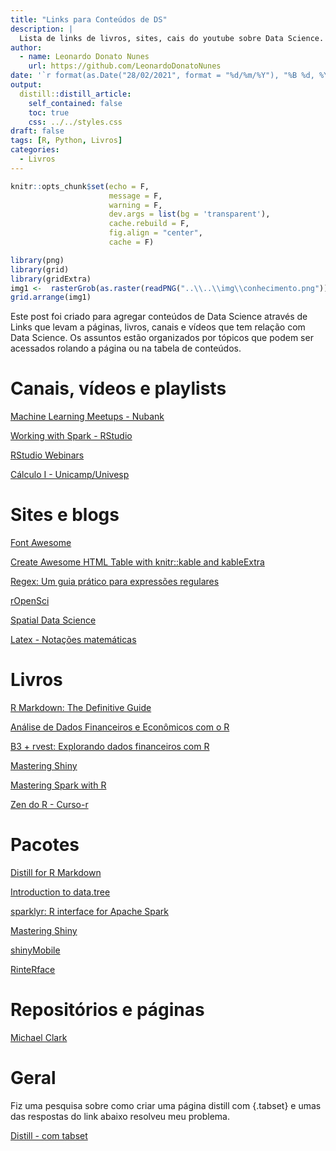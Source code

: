 ```yaml
---
title: "Links para Conteúdos de DS"
description: |
  Lista de links de livros, sites, cais do youtube sobre Data Science.
author:
  - name: Leonardo Donato Nunes
    url: https://github.com/LeonardoDonatoNunes
date: '`r format(as.Date("28/02/2021", format = "%d/%m/%Y"), "%B %d, %Y")`'
output:
  distill::distill_article:
    self_contained: false
    toc: true
    css: ../../styles.css
draft: false
tags: [R, Python, Livros]
categories:
  - Livros
---
```


```r
knitr::opts_chunk$set(echo = F,
                      message = F, 
                      warning = F, 
                      dev.args = list(bg = 'transparent'),
                      cache.rebuild = F,
                      fig.align = "center",
                      cache = F)
```

```r
library(png)
library(grid)
library(gridExtra)
img1 <-  rasterGrob(as.raster(readPNG("..\\..\\img\\conhecimento.png")), interpolate = FALSE)
grid.arrange(img1)
```

Este post foi criado para agregar conteúdos de Data Science através de Links que levam a páginas, livros, canais e vídeos que tem relação com Data Science. Os assuntos estão organizados por tópicos que podem ser acessados rolando a página ou na tabela de conteúdos.

# Canais, vídeos e playlists <i class="fab fa-youtube"></i>

[Machine Learning Meetups - Nubank](https://www.youtube.com/playlist?list=PLfqo9_UMdHhYi6edz_uCRVDZASyp4Nj2e)

[Working with Spark - RStudio](https://rstudio.com/collections/working-with-spark/)

[RStudio Webinars](https://rstudio.com/resources/webinars/)

[Cálculo I - Unicamp/Univesp](https://www.youtube.com/playlist?list=PL2D9B691A704C6F7B)

# Sites e blogs <i class="fas fa-sitemap"></i>

[Font Awesome](https://fontawesome.com/)

[Create Awesome HTML Table with knitr::kable and kableExtra](https://cran.r-project.org/web/packages/kableExtra/vignettes/awesome_table_in_html.html#Overview)

[Regex: Um guia prático para expressões regulares](https://medium.com/@alexandreservian/regex-um-guia-pratico-para-express%C3%B5es-regulares-1ac5fa4dd39f)

[rOpenSci](https://ropensci.org/)

[Spatial Data Science](https://www.rspatial.org/raster/index.html)

[Latex - Notações matemáticas](https://en.wikibooks.org/wiki/LaTeX/Mathematics)

# Livros <i class="fas fa-glasses"></i>

[R Markdown: The Definitive Guide](https://bookdown.org/yihui/rmarkdown/)

[Análise de Dados Financeiros e Econômicos com o R](https://www.msperlin.com/padfeR/index.html)

[B3 + rvest: Explorando dados financeiros com R](https://www.fulljoin.com.br/posts/2019-07-18-b3-rvest-explorando-dados-financeiros-com-r/)

[Mastering Shiny](https://mastering-shiny.org/index.html)



[Mastering Spark with R](https://therinspark.com/)

[Zen do R - Curso-r](https://curso-r.github.io/zen-do-r/)

# Pacotes <i class="fab fa-r-project"></i>

[Distill for R Markdown](https://rstudio.github.io/distill/)

[Introduction to data.tree](https://cran.r-project.org/web/packages/data.tree/vignettes/data.tree.html)

[sparklyr: R interface for Apache Spark](https://spark.rstudio.com/)

[Mastering Shiny](https://mastering-shiny.org/index.html)

[shinyMobile](https://rinterface.github.io/shinyMobile/index.html#shinymobile-)

[RinteRface](https://rinterface.com/)

# Repositórios e páginas <i class="fab fa-github"></i>

[Michael Clark](https://github.com/m-clark)

# Geral <i class="fas fa-blender"></i>

Fiz uma pesquisa sobre como criar uma página distill com {.tabset} e umas das respostas do link abaixo resolveu meu problema.

[Distill - com tabset](https://github.com/rstudio/distill/issues/11#issuecomment-492406780)
